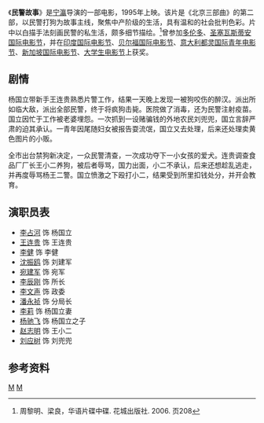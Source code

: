 {{Infobox Film
| name               = 民警故事
| original_name      = 
| image              = 
| caption            = 
| director           = [[宁瀛|宁瀛]]、[[杨亚洲|杨亚洲]]
| producer           = [[韩三平|韩三平]]、[[科森帝诺|科森帝诺]]
| writer             = [[宁瀛|宁瀛]]
| starring           = 
| music              = [[苏聪|苏聪]]
| movie_music        = 
| cinematography     = [[智磊|智磊]]、[[邬宏伟|邬宏伟]]
| editing            = [[宁瀛|宁瀛]]
| production_company = [[北京电影制片厂|北京电影制片厂]]、[[欧亚交流有限公司|欧亚交流有限公司]]
| distributor        = 
| released           = 1995年
| runtime            = 105分鐘
| country            = [[中华人民共和国电影|中国]]
| language           = [[普通话|普通话]]
| awards             = 
| budget             = 
| gross              = 
| amg_id             = 
| imdb_id            = 
| preceded_by        = 
| followed_by        = 
}}
《'''民警故事'''》是[[宁瀛|宁瀛]]导演的一部电影，1995年上映。该片是《北京三部曲》的第二部，以民警打狗为故事主线，聚焦中产阶级的生活，具有温和的社会批判色彩。片中以白描手法刻画民警的私生活，颇多细节描绘。<ref>周黎明、梁良，华语片碟中碟. 花城出版社. 2006. 页208</ref>曾参加[[多伦多国际电影节|多伦多]]、[[圣塞瓦斯蒂安国际电影节|圣塞瓦斯蒂安国际电影节]]，并在[[印度国际电影节|印度国际电影节]]、[[贝尔福国际电影节|贝尔福国际电影节]]、[[意大利都灵国际青年电影节|意大利都灵国际青年电影节]]、[[新加坡国际电影节|新加坡国际电影节]]、[[大学生电影节|大学生电影节]]上获奖。

==剧情==
杨国立带新手王连贵熟悉片警工作，结果一天晚上发现一被狗咬伤的醉汉。派出所如临大敌，派出全部民警，终于将疯狗击毙。医院做了消毒，还为民警注射疫苗。国立因忙于工作被老婆埋怨。一次抓到一设赌骗钱的外地农民刘兜兜，国立言辞严肃的迫其承认。一青年因尾随妇女被报告耍流氓，国立又去处理，后来还处理卖黄色图片的小贩。

全市出台禁狗新决定，一众民警清查，一次成功夺下一小女孩的爱犬。连贵调查食品厂厂长王小二养狗，被后者辱骂，国力出面，小二不承认，后来还想趁乱逃走，并再度辱骂杨王二警。国立愤激之下殴打小二，结果受到所里扣钱处分，并开会教育。

== 演职员表 ==
*[[李占河|李占河]] 饰 杨国立
*[[王连贵|王连贵]] 饰 王连贵
*[[李健|李健]] 饰 李健
*[[沈振鸥|沈振鸥]] 饰 刘建军
*[[宛建军|宛建军]] 饰 宛军
*[[李辰刚|李辰刚]] 饰 所长
*[[李文声|李文声]] 饰 政委
*[[潘永祯|潘永祯]] 饰 分局长
*[[李莉|李莉]] 饰 杨国立妻
*[[杨驰飞|杨驰飞]] 饰 杨国立之子
*[[赵志明|赵志明]] 饰 王小二
*[[刘应树|刘应树]] 饰 刘兜兜

==参考资料==
{{reflist}}

{{宁瀛}}

{{Authority control}}
[[Category:1995年中国电影作品|M]]
[[Category:北京背景电影|M]]